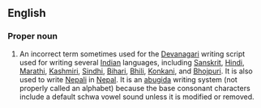 ==English==

===Proper noun===
{{en-proper noun}}
# An incorrect term sometimes used for the [[Devanagari]] writing script used for writing several [[Indian]] languages, including [[Sanskrit]], [[Hindi]], [[Marathi]], [[Kashmiri]], [[Sindhi]], [[Bihari]], [[Bhili]], [[Konkani]], and [[Bhojpuri]]. It is also used to write [[Nepali]] in [[Nepal]]. It is an [[abugida]] writing system (not properly called an alphabet) because the base consonant characters include a default schwa vowel sound unless it is modified or removed.